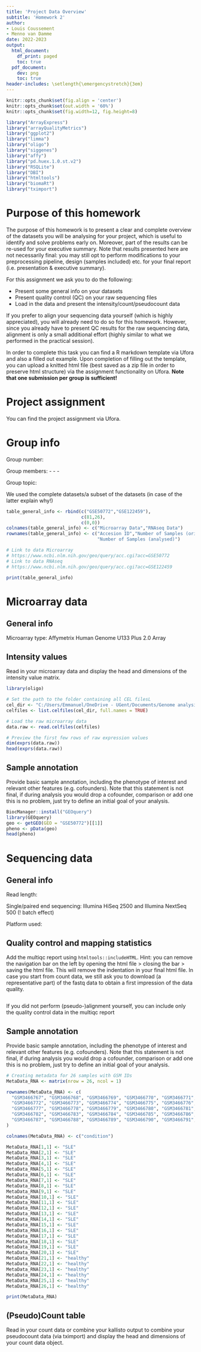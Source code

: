 ---
title: 'Project Data Overview'
subtitle: 'Homework 2'
author: 
- Louis Coussement
- Menno van Damme
date: 2022-2023
output:
  html_document:
    df_print: paged
    toc: true
  pdf_document:
    dev: png
    toc: true
header-includes: \setlength{\emergencystretch}{3em}
---

```{r global_options, include=FALSE}
knitr::opts_chunk$set(fig.align = 'center')
knitr::opts_chunk$set(out.width = '60%')
knitr::opts_chunk$set(fig.width=12, fig.height=8)

library("ArrayExpress")
library("arrayQualityMetrics")
library("ggplot2")
library("limma")
library("oligo")
library("siggenes")
library("affy")
library("pd.huex.1.0.st.v2")
library("RSQLite")
library("DBI")
library("htmltools")
library("biomaRt")
library("tximport")
```
# Purpose of this homework

The purpose of this homework is to present a clear and complete overview of the datasets you will be analysing for your project, which is useful to identify and solve problems early on. Moreover, part of the results can be re-used for your executive summary. Note that results presented here are not necessarily final: you may still opt to perform modifications to your preprocessing pipeline, design (samples included) etc. for your final report (i.e. presentation & executive summary). 

For this assignment we ask you to do the following:

- Present some general info on your datasets
- Present quality control (QC) on your raw sequencing files
- Load in the data and present the intensity/count/pseudocount data

If you prefer to align your sequencing data yourself (which is highly appreciated), you will already need to do so for this homework. However, since you already have to present QC results for the raw sequencing data, alignment is only a small additional effort (highly similar to what we performed in the practical session).

In order to complete this task you can find a R markdown template via Ufora and also a filled out example. Upon completion of filling out the template, you can upload a knitted html file (best saved as a zip file in order to preserve html structure) via the assignment functionality on Ufora. **Note that one submission per group is sufficient!**

# Project assignment

You can find the project assignment via Ufora.

# Group info

Group number: 

Group members: - - -

Group topic: 

We used the complete datasets/a subset of the datasets (in case of the latter explain why!)


```{r }
table_general_info <- rbind(c("GSE50772","GSE122459"),
                            c(81,26),
                            c(0,0))
colnames(table_general_info) <- c("Microarray Data","RNAseq Data")
rownames(table_general_info) <- c("Accesion ID","Number of Samples (original)",
                                  "Number of Samples (analysed)")

# Link to data Microarray
# https://www.ncbi.nlm.nih.gov/geo/query/acc.cgi?acc=GSE50772
# Link to data RNAseq
# https://www.ncbi.nlm.nih.gov/geo/query/acc.cgi?acc=GSE122459

print(table_general_info)
```

# Microarray data

## General info

Microarray type: Affymetrix Human Genome U133 Plus 2.0 Array

## Intensity values

Read in your microarray data and display the head and dimensions of the intensity value matrix.

```{r load-data-raw, message=TRUE}
library(oligo)

# Set the path to the folder containing all CEL filesL
cel_dir <- "C:/Users/Emmanuel/OneDrive - UGent/Documents/Genome analysis/HW2/GSE50772_RAW/GSE50772_RAW"
celfiles <- list.celfiles(cel_dir, full.names = TRUE)

# Load the raw microarray data
data.raw <- read.celfiles(celfiles)

# Preview the first few rows of raw expression values
dim(exprs(data.raw))
head(exprs(data.raw))
```

## Sample annotation

Provide basic sample annotation, including the phenotype of interest and relevant other features (e.g. cofounders). Note that this statement is not final, if during analysis you would drop a cofounder, comparison or add one this is no problem, just try to define an initial goal of your analysis.

```{r}
BiocManager::install("GEOquery")
library(GEOquery)
geo <- getGEO(GEO = "GSE50772")[[1]]
pheno <- pData(geo)
head(pheno)
```

# Sequencing data

## General info

Read length: 

Single/paired end sequencing: Illumina HiSeq 2500 and Illumina NextSeq 500 (! batch effect)

Platform used: 

## Quality control and mapping statistics

Add the multiqc report using `htmltools::includeHTML`. Hint: you can remove the navigation bar on the left by opening the html file > closing the bar > saving the html file. This will remove the indentation in your final html file. In case you start from count data, we still ask you to download (a representative part) of the fastq data to obtain a first impression of the data quality.

```{r, echo=FALSE}

```

If you did not perform (pseudo-)alignment yourself, you can include only the quality control data in the multiqc report

## Sample annotation

Provide basic sample annotation, including the phenotype of interest and relevant other features (e.g. cofounders). Note that this statement is not final, if during analysis you would drop a cofounder, comparison or add one this is no problem, just try to define an initial goal of your analysis.

```{r}
# Creating metadata for 26 samples with GSM IDs
MetaData_RNA <- matrix(nrow = 26, ncol = 1)

rownames(MetaData_RNA) <- c(
  "GSM3466767", "GSM3466768", "GSM3466769", "GSM3466770", "GSM3466771",
  "GSM3466772", "GSM3466773", "GSM3466774", "GSM3466775", "GSM3466776",
  "GSM3466777", "GSM3466778", "GSM3466779", "GSM3466780", "GSM3466781",
  "GSM3466782", "GSM3466783", "GSM3466784", "GSM3466785", "GSM3466786",
  "GSM3466787", "GSM3466788", "GSM3466789", "GSM3466790", "GSM3466791", "GSM3466792"
)

colnames(MetaData_RNA) <- c("condition")

MetaData_RNA[1,1] <- "SLE"
MetaData_RNA[2,1] <- "SLE"
MetaData_RNA[3,1] <- "SLE"
MetaData_RNA[4,1] <- "SLE"
MetaData_RNA[5,1] <- "SLE"
MetaData_RNA[6,1] <- "SLE"
MetaData_RNA[7,1] <- "SLE"
MetaData_RNA[8,1] <- "SLE"
MetaData_RNA[9,1] <- "SLE"
MetaData_RNA[10,1] <- "SLE"
MetaData_RNA[11,1] <- "SLE"
MetaData_RNA[12,1] <- "SLE"
MetaData_RNA[13,1] <- "SLE"
MetaData_RNA[14,1] <- "SLE"
MetaData_RNA[15,1] <- "SLE"
MetaData_RNA[16,1] <- "SLE"
MetaData_RNA[17,1] <- "SLE"
MetaData_RNA[18,1] <- "SLE"
MetaData_RNA[19,1] <- "SLE"
MetaData_RNA[20,1] <- "SLE"
MetaData_RNA[21,1] <- "healthy"
MetaData_RNA[22,1] <- "healthy"
MetaData_RNA[23,1] <- "healthy"
MetaData_RNA[24,1] <- "healthy"
MetaData_RNA[25,1] <- "healthy"
MetaData_RNA[26,1] <- "healthy"

print(MetaData_RNA)
```

## (Pseudo)Count table

Read in your count data or combine your kallisto output to combine your pseudocount data (via tximport) and display the head and dimensions of your count data object.

```{r}

```

